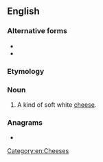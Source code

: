 {{also|Münster}}
==English==

===Alternative forms===
* {{l|en|Muenster}}
* {{l|en|munster}}

===Etymology===
{{bor|en|de}}

===Noun===
{{en-noun}}
{{wikipedia|Muenster cheese}}

# A kind of soft white [[cheese]].

===Anagrams===
* {{anagrams|en|menstrue|surement}}

[[Category:en:Cheeses]]